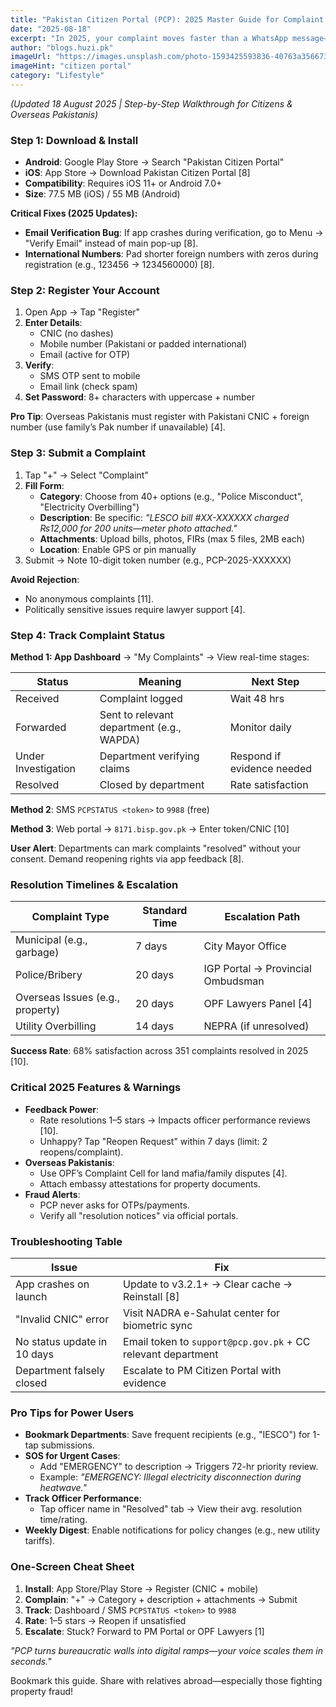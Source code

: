 ```yaml
---
title: "Pakistan Citizen Portal (PCP): 2025 Master Guide for Complaint Submission & Tracking"
date: "2025-08-18"
excerpt: "In 2025, your complaint moves faster than a WhatsApp message—if you navigate PCP’s digital corridors right."
author: "blogs.huzi.pk"
imageUrl: "https://images.unsplash.com/photo-1593425593836-40763a356673?q=80&w=600&h=400&auto=format&fit=crop"
imageHint: "citizen portal"
category: "Lifestyle"
---
```


*(Updated 18 August 2025 | Step-by-Step Walkthrough for Citizens & Overseas Pakistanis)*

### Step 1: Download & Install

-   **Android**: Google Play Store → Search "Pakistan Citizen Portal"
-   **iOS**: App Store → Download Pakistan Citizen Portal [8]
-   **Compatibility**: Requires iOS 11+ or Android 7.0+
-   **Size**: 77.5 MB (iOS) / 55 MB (Android)

**Critical Fixes (2025 Updates):**

-   **Email Verification Bug**: If app crashes during verification, go to Menu → "Verify Email" instead of main pop-up [8].
-   **International Numbers**: Pad shorter foreign numbers with zeros during registration (e.g., 123456 → 1234560000) [8].

### Step 2: Register Your Account

1.  Open App → Tap "Register"
2.  **Enter Details**:
    -   CNIC (no dashes)
    -   Mobile number (Pakistani or padded international)
    -   Email (active for OTP)
3.  **Verify**:
    -   SMS OTP sent to mobile
    -   Email link (check spam)
4.  **Set Password**: 8+ characters with uppercase + number

**Pro Tip**: Overseas Pakistanis must register with Pakistani CNIC + foreign number (use family’s Pak number if unavailable) [4].

### Step 3: Submit a Complaint

1.  Tap "+" → Select "Complaint"
2.  **Fill Form**:
    -   **Category**: Choose from 40+ options (e.g., "Police Misconduct", "Electricity Overbilling")
    -   **Description**: Be specific: *"LESCO bill #XX-XXXXXX charged ₨12,000 for 200 units—meter photo attached."*
    -   **Attachments**: Upload bills, photos, FIRs (max 5 files, 2MB each)
    -   **Location**: Enable GPS or pin manually
3.  Submit → Note 10-digit token number (e.g., PCP-2025-XXXXXX)

**Avoid Rejection**:

-   No anonymous complaints [11].
-   Politically sensitive issues require lawyer support [4].

### Step 4: Track Complaint Status

**Method 1: App Dashboard** → "My Complaints" → View real-time stages:

| Status              | Meaning                                     | Next Step                 |
|---------------------|---------------------------------------------|---------------------------|
| Received            | Complaint logged                            | Wait 48 hrs               |
| Forwarded           | Sent to relevant department (e.g., WAPDA)   | Monitor daily             |
| Under Investigation | Department verifying claims                 | Respond if evidence needed|
| Resolved            | Closed by department                        | Rate satisfaction         |

**Method 2**: SMS `PCPSTATUS <token>` to `9988` (free)

**Method 3**: Web portal → `8171.bisp.gov.pk` → Enter token/CNIC [10]

**User Alert**: Departments can mark complaints "resolved" without your consent. Demand reopening rights via app feedback [8].

### Resolution Timelines & Escalation

| Complaint Type                | Standard Time | Escalation Path                            |
|-------------------------------|---------------|--------------------------------------------|
| Municipal (e.g., garbage)     | 7 days        | City Mayor Office                          |
| Police/Bribery                | 20 days       | IGP Portal → Provincial Ombudsman          |
| Overseas Issues (e.g., property) | 20 days       | OPF Lawyers Panel [4]                      |
| Utility Overbilling           | 14 days       | NEPRA (if unresolved)                      |

**Success Rate**: 68% satisfaction across 351 complaints resolved in 2025 [10].

### Critical 2025 Features & Warnings

-   **Feedback Power**:
    -   Rate resolutions 1–5 stars → Impacts officer performance reviews [10].
    -   Unhappy? Tap "Reopen Request" within 7 days (limit: 2 reopens/complaint).
-   **Overseas Pakistanis**:
    -   Use OPF’s Complaint Cell for land mafia/family disputes [4].
    -   Attach embassy attestations for property documents.
-   **Fraud Alerts**:
    -   PCP never asks for OTPs/payments.
    -   Verify all "resolution notices" via official portals.

### Troubleshooting Table

| Issue                         | Fix                                                              |
|-------------------------------|------------------------------------------------------------------|
| App crashes on launch         | Update to v3.2.1+ → Clear cache → Reinstall [8]                  |
| "Invalid CNIC" error          | Visit NADRA e-Sahulat center for biometric sync                  |
| No status update in 10 days   | Email token to `support@pcp.gov.pk` + CC relevant department    |
| Department falsely closed     | Escalate to PM Citizen Portal with evidence                      |

### Pro Tips for Power Users

-   **Bookmark Departments**: Save frequent recipients (e.g., "IESCO") for 1-tap submissions.
-   **SOS for Urgent Cases**:
    -   Add "EMERGENCY" to description → Triggers 72-hr priority review.
    -   Example: *"EMERGENCY: Illegal electricity disconnection during heatwave."*
-   **Track Officer Performance**:
    -   Tap officer name in "Resolved" tab → View their avg. resolution time/rating.
-   **Weekly Digest**: Enable notifications for policy changes (e.g., new utility tariffs).

### One-Screen Cheat Sheet

1.  **Install**: App Store/Play Store → Register (CNIC + mobile)
2.  **Complain**: "+" → Category + description + attachments → Submit
3.  **Track**: Dashboard / SMS `PCPSTATUS <token>` to `9988`
4.  **Rate**: 1–5 stars → Reopen if unsatisfied
5.  **Escalate**: Stuck? Forward to PM Portal or OPF Lawyers [1]

*"PCP turns bureaucratic walls into digital ramps—your voice scales them in seconds."*

Bookmark this guide. Share with relatives abroad—especially those fighting property fraud!
